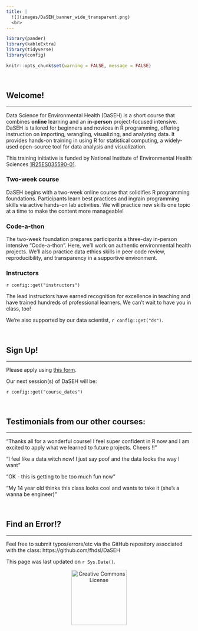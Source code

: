 ```yaml
---
title: |
  ![](images/DaSEH_banner_wide_transparent.png)
  <br>
---
```


```r
library(pander)
library(kableExtra)
library(tidyverse)
library(config)

knitr::opts_chunk$set(warning = FALSE, message = FALSE)
```


<br>

## Welcome!
***

Data Science for Environmental Health (DaSEH) is a short course that combines **online** learning and an **in-person** project-focused intensive. DaSEH is tailored for beginners and novices in R programming, offering instruction on importing, wrangling, visualizing, and analyzing data. It provides hands-on training in using R for statistical computing, a widely-used open-source tool for data analysis and visualization.

This training initiative is funded by National Institute of Environmental Health Sciences [1R25ES035590-01](https://reporter.nih.gov/search/cMEAgQFeo025gUX1DDzH9g/project-details/10746327). 

### Two-week course

DaSEH begins with a two-week online course that solidifies R programming foundations. Participants learn best practices and ingrain programming skills via active hands-on lab activities. We will practice new skills one topic at a time to make the content more manageable! 

### Code-a-thon

The two-week foundation prepares participants a three-day in-person intensive “Code-a-thon”. Here, we'll work on authentic environmental health projects. We'll also practice data ethics skills in peer code review, reproducibility, and transparency in a supportive environment. 

### Instructors

`r config::get("instructors")`

The lead instructors have earned recognition for excellence in teaching and have trained hundreds of professional learners. We can't wait to have you in class, too!

We're also supported by our data scientist, `r config::get("ds")`.

<br>

## Sign Up!
***

Please apply using [this form](`r config::get("register_link")`). 

Our next session(s) of DaSEH will be: 

`r config::get("course_dates")`

<br>

## Testimonials from our other courses:
***

"Thanks all for a wonderful course! I feel super confident in R now and I am excited to apply what we learned to future projects. Cheers !!"

"I feel like a data witch now! I just say poof and the data looks the way I want"

"OK - this is getting to be too much fun now"

"My 14 year old thinks this class looks cool and wants to take it (she's a wanna be engineer)"

<br>


## Find an Error!?
***

Feel free to submit typos/errors/etc via the GitHub repository associated with the class: 
https://github.com/fhdsl/DaSEH

This page was last updated on `r Sys.Date()`.

<p style="text-align:center;"><a rel="license" href="http://creativecommons.org/licenses/by-nc-sa/4.0/"><img alt="Creative Commons License" style="border-width:0" src="https://live.staticflickr.com/4557/26350808799_6f9c8bcaa2_b.jpg" height="150"/> </a> </p><br />





